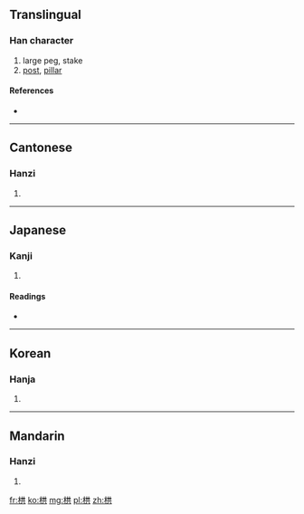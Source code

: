==Translingual==

===Han character===
{{Han char|rn=75|rad=木|as=06|sn=10|four=4498<sub>1</sub>|canj=木廿金 (DTC)}}

# large peg, stake
# [[post]], [[pillar]]

====References====
* {{Han ref|kx=0523.200|dkj=14732|dj=0911.170|hdz=21195.030|uh=6831|ud=26673|bh=D1E2|bd=53730}}

----

==Cantonese==

===Hanzi===
{{yue-hanzi|jyut=|y=gung2}}

# {{defn|Cantonese|sort=木06}}

----

==Japanese==

===Kanji===
{{ja-kanji|grade=|rs=木06}}

# {{defn|Japanese|sort=木06}}

====Readings====
* {{ja-readings|on=[[きょう]] (kyō), [[く]] (ku)|kun=[[くい]] (kui)}}

----

==Korean==

===Hanja===
{{ko-hanja|hangeul=공|eumhun=|rv=gong|mr=kong|y=kong}}

# {{defn|Korean|sort=木06}}

----

==Mandarin==

===Hanzi===
{{cmn-hanzi|pin=[[gǒng]] ([[gong3]])|wg=kung<sup>3</sup>}}

# {{defn|Mandarin|sort=木06}}

[[fr:栱]]
[[ko:栱]]
[[mg:栱]]
[[pl:栱]]
[[zh:栱]]